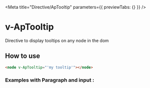 

<Meta title="Directive/ApTooltip" parameters={{ previewTabs: {} }} />

# v-ApTooltip

Directive to display tooltips on any node in the dom

## How to use

```html
<node v-ApTooltip="'my tooltip'"></node>
```

### Examples with Paragraph and input :

<Canvas of={ApTooltip.Input} />
<Canvas of={ApTooltip.InputTextStory} />
